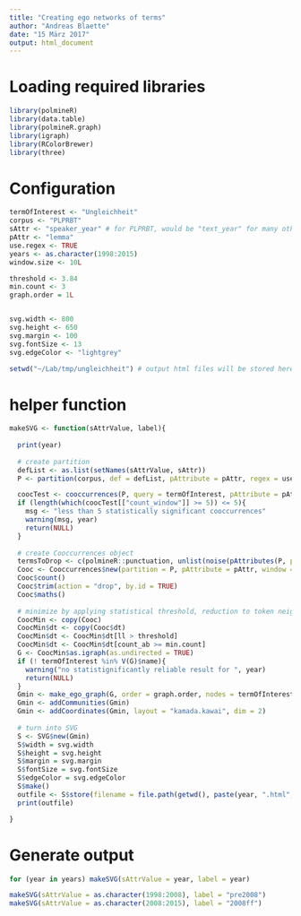 ```yaml
---
title: "Creating ego networks of terms"
author: "Andreas Blaette"
date: "15 März 2017"
output: html_document
---
```



# Loading required libraries

```r
library(polmineR)
library(data.table)
library(polmineR.graph)
library(igraph)
library(RColorBrewer)
library(three)
```


# Configuration

```r
termOfInterest <- "Ungleichheit"
corpus <- "PLPRBT"
sAttr <- "speaker_year" # for PLPRBT, would be "text_year" for many other corpora
pAttr <- "lemma"
use.regex <- TRUE
years <- as.character(1998:2015)
window.size <- 10L

threshold <- 3.84
min.count <- 3
graph.order = 1L


svg.width <- 800
svg.height <- 650
svg.margin <- 100
svg.fontSize <- 13
svg.edgeColor <- "lightgrey"

setwd("~/Lab/tmp/ungleichheit") # output html files will be stored here
```


# helper function

```r
makeSVG <- function(sAttrValue, label){
  
  print(year)
  
  # create partition
  defList <- as.list(setNames(sAttrValue, sAttr))
  P <- partition(corpus, def = defList, pAttribute = pAttr, regex = use.regex)

  coocTest <- cooccurrences(P, query = termOfInterest, pAttribute = pAttr)
  if (length(which(coocTest[["count_window"]] >= 5)) <= 5){
    msg <- "less than 5 statistically significant cooccurrences"
    warning(msg, year)
    return(NULL)
  }
  
  # create Cooccurrences object
  termsToDrop <- c(polmineR::punctuation, unlist(noise(pAttributes(P, pAttribute = pAttr))))
  Cooc <- Cooccurrences$new(partition = P, pAttribute = pAttr, window = window.size, drop = termsToDrop)
  Cooc$count()
  Cooc$trim(action = "drop", by.id = TRUE)
  Cooc$maths()
  
  # minimize by applying statistical threshold, reduction to token neighborhood
  CoocMin <- copy(Cooc)
  CoocMin$dt <- copy(Cooc$dt)
  CoocMin$dt <- CoocMin$dt[ll > threshold]
  CoocMin$dt <- CoocMin$dt[count_ab >= min.count]
  G <- CoocMin$as.igraph(as.undirected = TRUE)
  if (! termOfInterest %in% V(G)$name){
    warning("no statistignificantly reliable result for ", year)
    return(NULL)
  }
  Gmin <- make_ego_graph(G, order = graph.order, nodes = termOfInterest)[[1]]
  Gmin <- addCommunities(Gmin)
  Gmin <- addCoordinates(Gmin, layout = "kamada.kawai", dim = 2)
  
  # turn into SVG
  S <- SVG$new(Gmin)
  S$width = svg.width
  S$height = svg.height
  S$margin = svg.margin
  S$fontSize = svg.fontSize
  S$edgeColor = svg.edgeColor
  S$make()
  outfile <- S$store(filename = file.path(getwd(), paste(year, ".html", sep = "")))
  print(outfile)

}
```


# Generate output

```r
for (year in years) makeSVG(sAttrValue = year, label = year)
```

```r
makeSVG(sAttrValue = as.character(1998:2008), label = "pre2008")
makeSVG(sAttrValue = as.character(2008:2015), label = "2008ff")
```
